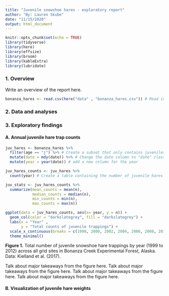 ```yaml
---
title: "Juvenile snowshoe hares - exploratory report"
author: "By: Lauren Skube"
date: "11/15/2020"
output: html_document
---
```


```r
knitr::opts_chunk$set(echo = TRUE)
library(tidyverse)
library(here)
library(effsize)
library(broom)
library(kableExtra)
library(lubridate)
```

### 1. Overview

Write an overview of the report here. 

```r
bonanza_hares <- read.csv(here("data" , "bonanza_hares.csv")) # Read in the data using the here() function
```


### 2. Data and analyses 

### 3. Exploratory findings 


#### A. Annual juvenile hare trap counts 

```r
juv_hares <- bonanza_hares %>% 
  filter(age == "j") %>% # Create a subset that only contains juveniles
  mutate(date = mdy(date)) %>% # Change the date column to "date" class
  mutate(year = year(date)) # add a new column for the year 

juv_hares_counts <- juv_hares %>% 
  count(year) # Create a table containing the number of juvenile hares per year

juv_stats <- juv_hares_counts %>% 
  summarize(mean_counts = mean(n), 
            median_counts = median(n), 
            min_counts = min(n), 
            max_counts = max(n))

```

```r
ggplot(data = juv_hares_counts, aes(x= year, y = n)) +
  geom_col(color = "darkslategrey", fill = "darkslategrey") +
  labs(x = "Year" , 
       y = "Total counts of juvenile trappings") +
  scale_x_continuous(breaks = c(1998, 2000, 2002, 2004, 2006, 2008, 2010, 2012)) +
  theme_minimal()
```

**Figure 1.** Total number of juvenile snowshoe hare trappings by year (1999 to 2012) across all grid sites in Bonanza Creek Experimental Forest, Alaska. Data: Kielland et al. (2017). 

Talk about major takeaways from the figure here. Talk about major takeaways from the figure here. Talk about major takeaways from the figure here. Talk about major takeaways from the figure here. 

#### B. Visualization of juvenile hare weights 
